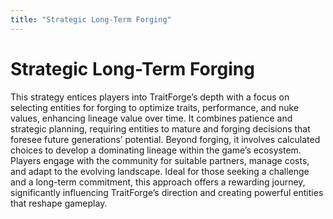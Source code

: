 ```yaml
---
title: "Strategic Long-Term Forging"
---
```


# Strategic Long-Term Forging

This strategy entices players into TraitForge’s depth with a focus on selecting entities for forging to optimize traits, performance, and nuke values, enhancing lineage value over time. It combines patience and strategic planning, requiring entities to mature and forging decisions that foresee future generations’ potential. Beyond  forging, it involves calculated choices to develop a dominating lineage within the game’s ecosystem. Players engage with the community for suitable partners, manage costs, and adapt to the evolving landscape. Ideal for those seeking a challenge and a long-term commitment, this approach offers a rewarding journey, significantly influencing TraitForge’s direction and creating powerful entities that reshape gameplay.
